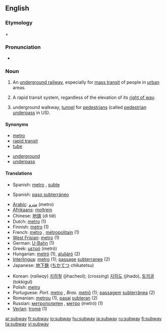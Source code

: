 ==English==

===Etymology===
{{term|sub-||lang=en|under}} + {{term|way|lang=en}}

===Pronunciation===
* {{audio|en-us-subway.ogg|Audio (US)}}

===Noun===
{{en-noun}}

# {{context|North America}} An [[underground railway]], especially for [[mass transit]] of people in [[urban]] areas.
# {{US}} A rapid transit system, regardless of the elevation of its [[right of way]].
# {{UK}} underground walkway, [[tunnel]] for [[pedestrian]]s (called [[pedestrian underpass]] in US).

====Synonyms====
{{top}}
* [[metro]]
* [[rapid transit]]
* [[tube]]
{{mid}}
* [[underground]]
* [[underpass]]
{{bottom}}

====Translations====
{{trans-top|underground railway}}
* Spanish: [[metro]] {{m}}, [[subte]] {{m}} {{italbrac|Argentina}}
{{trans-mid}}
{{trans-bottom}}
{{trans-top|underground walkway}}
* Spanish: [[paso subterráneo]] {{m}}
{{trans-mid}}
{{trans-bottom}}
{{checktrans-top}}
* [[Arabic]]: [[مترو]] (metro)
* [[Afrikaans]]: [[moltrein]]
* Chinese: [[地铁]] (dì tiě)
* Dutch: [[metro]] {{m}} (1)
* Finnish: [[metro]] (1)
* French: [[métro]] {{m}}, [[métropolitain]] {{m}} (1)
* [[West Frisian]]: [[metro]] (1)
* German: [[U-Bahn]] {{f}} (1)
* Greek: [[μετρό]] (metró)
* Hungarian: [[metró]] (1), [[aluljáró]] (2)
* [[Interlingua]]: [[metro]] (1); [[passage]] [[subterranee]] (2)
* Japanese: [[地下鉄]] ([[ちかてつ]] chikatetsu)
{{trans-mid}}
* Korean: (''railway'') [[지하철]] (jihacheol); (''crossing'') [[지하도]] (jihado), [[토끼굴]] (tokkigul)
* Polish: [[metro]] {{n}}
* Portuguese: ''Port.'' [[metro]] {{m}}, ''Bras.'' [[metrô]] {{m}} (1); [[passagem]] [[subterrânea]] {{f}} (2)
* Romanian: [[metrou]] {{n}} (1), [[pasaj]] [[subteran]] {{n}} (2)
* Russian: [[метрополитен]] {{Cyrl|(metropolitɛ́n)}} {{m}}, [[метро]] (metró){{n}} (1)
* [[Verlan]]: [[tromé]] {{m}} (1)
{{trans-bottom}}

[[ar:subway]]
[[fr:subway]]
[[io:subway]]
[[hu:subway]]
[[ja:subway]]
[[ru:subway]]
[[fi:subway]]
[[ta:subway]]
[[vi:subway]]